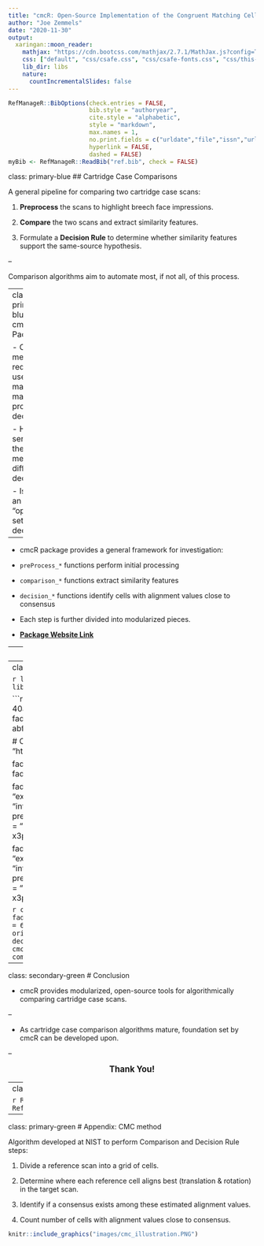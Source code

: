 ```yaml
---
title: "cmcR: Open-Source Implementation of the Congruent Matching Cells method"
author: "Joe Zemmels"
date: "2020-11-30"
output:
  xaringan::moon_reader:
    mathjax: "https://cdn.bootcss.com/mathjax/2.7.1/MathJax.js?config=TeX-MML-AM_HTMLorMML"
    css: ["default", "css/csafe.css", "css/csafe-fonts.css", "css/this-presentation.css"]
    lib_dir: libs
    nature:
      countIncrementalSlides: false
---
```


```r
RefManageR::BibOptions(check.entries = FALSE,
                       bib.style = "authoryear",
                       cite.style = "alphabetic",
                       style = "markdown",
                       max.names = 1,
                       no.print.fields = c("urldate","file","issn","url","keywords","language","abstract"),
                       hyperlink = FALSE,
                       dashed = FALSE)
myBib <- RefManageR::ReadBib("ref.bib", check = FALSE)
```

class: primary-blue
## Cartridge Case Comparisons


A general pipeline for comparing two cartridge case scans:

1. **Preprocess** the scans to highlight breech face impressions.

2. **Compare** the two scans and extract similarity features.

3. Formulate a **Decision Rule** to determine whether similarity features support the same-source hypothesis.

--

Comparison algorithms aim to automate most, if not all, of this process.

---
class: primary-blue
## cmcR Package

- CMC method requires user to make many processing decisions.

- How sensitive is the method to different decisions?

  - Is there an "optimal" set of decisions?

--

- cmcR package provides a general framework for investigation:

 - `preProcess_*` functions perform initial processing
 
 - `comparison_*` functions extract similarity features
 
 - `decision_*` functions identify cells with alignment values close to consensus

 - Each step is further divided into modularized pieces.

- [**Package Website Link**](https://csafe-isu.github.io/cmcR/)

---
class: secondary-green
## Preprocessing Example

```r
fadul1.1 <- x3ptools::x3p_read("https://tsapps.nist.gov/NRBTD/Studies/CartridgeMeasurement/DownloadMeasurement/2d9cc51f-6f66-40a0-973a-a9292dbee36d")

fadul1.1 %>%
  preProcess_crop(region = "exterior",...) %>%
  preProcess_crop(region = "interior",...) %>%
  preProcess_removeTrend(...) %>%
  preProcess_gaussFilter(...)
```

```r
knitr::include_graphics("images/preProcessDiagram.png")
```

---
class: secondary-blue
## Comparison & Decision Rule

```r
library(cmcR)
library(x3ptools)
library(magrittr)
library(dplyr)
```


```r
fadul1.1_id <- "DownloadMeasurement/2d9cc51f-6f66-40a0-973a-a9292dbee36d"
# Same source comparison
fadul1.2_id <- "DownloadMeasurement/cb296c98-39f5-46eb-abff-320a2f5568e8"

# Code to download breech face impressions:
nbtrd_url <- "https://tsapps.nist.gov/NRBTD/Studies/CartridgeMeasurement/"

fadul1.1_raw <- x3p_read(paste0(nbtrd_url,fadul1.1_id))
fadul1.2_raw <- x3p_read(paste0(nbtrd_url,fadul1.2_id))

fadul1.1 <- fadul1.1_raw %>%
  preProcess_crop(region = "exterior",
                  radiusOffset = -30) %>%
  preProcess_crop(region = "interior",
                  radiusOffset = 200) %>%
  preProcess_removeTrend(statistic = "quantile",
                                 tau = .5,
                                 method = "fn") %>%
  preProcess_gaussFilter() %>%
  x3ptools::sample_x3p()

fadul1.2 <- fadul1.2_raw %>%
  preProcess_crop(region = "exterior",
                  radiusOffset = -30) %>%
  preProcess_crop(region = "interior",
                  radiusOffset = 200) %>%
  preProcess_removeTrend(statistic = "quantile",
                                 tau = .5,
                                 method = "fn") %>%
  preProcess_gaussFilter() %>%
  x3ptools::sample_x3p()
```
```r
comparisonData <- comparison_allTogether(reference = fadul1.1,
                                         target = fadul1.2,
                                         theta = -24, #degrees
                                         numCells = 64)
comparisonData <- comparisonData %>%
  mutate(originalMethodClassif = decision_CMC(cellIndex,x,y,theta,pairwiseCompCor))
plt <- cmcPlot(fadul1.1,fadul1.2,
        reference_v_target_CMCs = comparisonData,
        x3pNames = c("Fadul 1-1","Fadul 1-2"))
```


```r
comparisonData <- comparison_allTogether(reference = fadul1.1,
                                         target = fadul1.2,
                                         theta = -24, #degrees
                                         numCells = 64) #8x8 grid
comparisonData <- mutate(comparisonData,
                         originalMethodClassif = decision_CMC(cellIndex,x,y,theta,pairwiseCompCor))
cmcPlot(fadul1.1,fadul1.2,
        reference_v_target_CMCs = comparisonData)
```
```r
plt$CMCs +
  ggplot2::theme(plot.margin = ggplot2::margin(-7.5,0,0,0,"cm"))
```

---
class: secondary-green
# Conclusion

- cmcR provides modularized, open-source tools for algorithmically comparing cartridge case scans.

--

- As cartridge case comparison algorithms mature, foundation set by cmcR can be developed upon.

--

<center> <big> <b> Thank You! </b> </big> </center>


---
class: primary-blue
# References

```r
RefManageR::NoCite(myBib,1:5)
RefManageR::PrintBibliography(myBib)
```

---
class: primary-green
# Appendix: CMC method

Algorithm developed at NIST to perform Comparison and Decision Rule steps:
 
1. Divide a reference scan into a grid of cells.
 
2. Determine where each reference cell aligns best (translation & rotation) in the target scan.

3. Identify if a consensus exists among these estimated alignment values.

4. Count number of cells with alignment values close to consensus.

```r
knitr::include_graphics("images/cmc_illustration.PNG")
```
